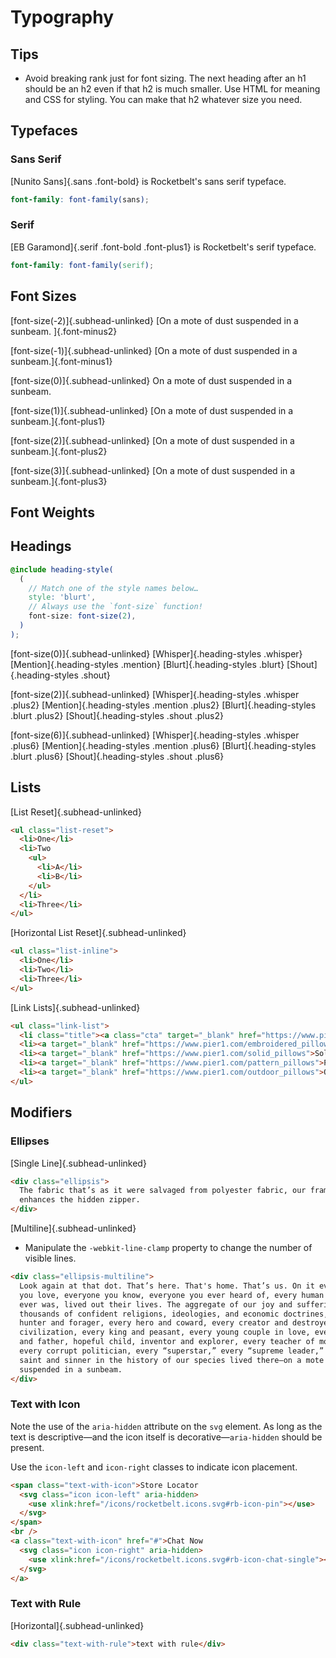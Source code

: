 
# Typography

## Tips

- Avoid breaking rank just for font sizing. The next heading after an h1 should
  be an h2 even if that h2 is much smaller. Use HTML for meaning and CSS for
  styling. You can make that h2 whatever size you need.

## Typefaces
### Sans Serif
[Nunito Sans]{.sans .font-bold} is Rocketbelt's sans serif typeface.

```scss code-only
font-family: font-family(sans);
```

### Serif
[EB Garamond]{.serif .font-bold .font-plus1} is Rocketbelt's serif typeface.

```scss code-only
font-family: font-family(serif);
```

## Font Sizes

[font-size(-2)]{.subhead-unlinked} [On a mote of dust suspended in a sunbeam.
]{.font-minus2}

[font-size(-1)]{.subhead-unlinked} [On a mote of dust suspended in a
sunbeam.]{.font-minus1}

[font-size(0)]{.subhead-unlinked} On a mote of dust suspended in a sunbeam.

[font-size(1)]{.subhead-unlinked} [On a mote of dust suspended in a
sunbeam.]{.font-plus1}

[font-size(2)]{.subhead-unlinked} [On a mote of dust suspended in a
sunbeam.]{.font-plus2}

[font-size(3)]{.subhead-unlinked} [On a mote of dust suspended in a
sunbeam.]{.font-plus3}

## Font Weights
<FontWeightSpecimens typeface="sans" />
<FontWeightSpecimens typeface="serif" />

## Headings

```scss code-only
@include heading-style(
  (
    // Match one of the style names below…
    style: 'blurt',
    // Always use the `font-size` function!
    font-size: font-size(2),
  )
);
```

[font-size(0)]{.subhead-unlinked}
[Whisper]{.heading-styles .whisper}
[Mention]{.heading-styles .mention}
[Blurt]{.heading-styles .blurt}
[Shout]{.heading-styles .shout}

[font-size(2)]{.subhead-unlinked}
[Whisper]{.heading-styles .whisper .plus2}
[Mention]{.heading-styles .mention .plus2}
[Blurt]{.heading-styles .blurt .plus2}
[Shout]{.heading-styles .shout .plus2}

[font-size(6)]{.subhead-unlinked}
[Whisper]{.heading-styles .whisper .plus6}
[Mention]{.heading-styles .mention .plus6}
[Blurt]{.heading-styles .blurt .plus6}
[Shout]{.heading-styles .shout .plus6}

## Lists
[List Reset]{.subhead-unlinked}
```html
<ul class="list-reset">
  <li>One</li>
  <li>Two
    <ul>
      <li>A</li>
      <li>B</li>
    </ul>
  </li>
  <li>Three</li>
</ul>
```

[Horizontal List Reset]{.subhead-unlinked}
```html
<ul class="list-inline">
  <li>One</li>
  <li>Two</li>
  <li>Three</li>
</ul>
```

[Link Lists]{.subhead-unlinked}
```html
<ul class="link-list">
  <li class="title"><a class="cta" target="_blank" href="https://www.pier1.com/pillows">Pillows</a></li>
  <li><a target="_blank" href="https://www.pier1.com/embroidered_pillows">Textured & Embellished Pillows</a></li>
  <li><a target="_blank" href="https://www.pier1.com/solid_pillows">Solid Pillows</a></li>
  <li><a target="_blank" href="https://www.pier1.com/pattern_pillows">Patterned Pillows</a></li>
  <li><a target="_blank" href="https://www.pier1.com/outdoor_pillows">Outdoor Pillows</a></li>
</ul>
```

## Modifiers
### Ellipses

[Single Line]{.subhead-unlinked}
```html
<div class="ellipsis">
  The fabric that’s as it were salvaged from polyester fabric, our framed piece
  enhances the hidden zipper.
</div>
```

[Multiline]{.subhead-unlinked}
* Manipulate the `-webkit-line-clamp` property to change the number of visible
  lines.
```html
<div class="ellipsis-multiline">
  Look again at that dot. That’s here. That's home. That’s us. On it everyone
  you love, everyone you know, everyone you ever heard of, every human being who
  ever was, lived out their lives. The aggregate of our joy and suffering,
  thousands of confident religions, ideologies, and economic doctrines, every
  hunter and forager, every hero and coward, every creator and destroyer of
  civilization, every king and peasant, every young couple in love, every mother
  and father, hopeful child, inventor and explorer, every teacher of morals,
  every corrupt politician, every “superstar,” every “supreme leader,” every
  saint and sinner in the history of our species lived there—on a mote of dust
  suspended in a sunbeam.
</div>
```

### Text with Icon
Note the use of the `aria-hidden` attribute on the `svg` element. As long as the
text is descriptive—and the icon itself is decorative—`aria-hidden` should be
present.

Use the `icon-left` and `icon-right` classes to indicate icon placement.
```html
<span class="text-with-icon">Store Locator
  <svg class="icon icon-left" aria-hidden>
    <use xlink:href="/icons/rocketbelt.icons.svg#rb-icon-pin"></use>
  </svg>
</span>
<br />
<a class="text-with-icon" href="#">Chat Now
  <svg class="icon icon-right" aria-hidden>
    <use xlink:href="/icons/rocketbelt.icons.svg#rb-icon-chat-single"></use>
  </svg>
</a>
```

### Text with Rule
[Horizontal]{.subhead-unlinked}
```html
<div class="text-with-rule">text with rule</div>
```
